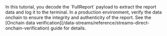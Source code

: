 
<Aside type="caution" title="Onchain data verification">
  In this tutorial, you decode the `FullReport` payload to extract the report data and log it to the terminal. In a
  production environment, verify the data onchain to ensure the integrity and authenticity of the report. See the [Onchain data verification](/data-streams/reference/streams-direct-onchain-verification) guide for details.
</Aside>
